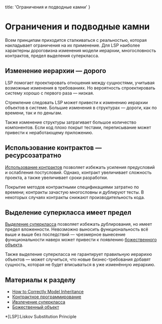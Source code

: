 
  title: 'Ограничения и подводные камни'
}


# Ограничения и подводные камни

Всем принципам приходится сталкиваться с реальностью, которая накладывает ограничения на их применение. Для LSP наиболее характерны дороговизна изменения модели иерархии, многословность контрактов, предел выделения суперкласса.

## Изменение иерархии — дорого

LSP помогает проектировать отношения между сущностями, учитывая возможные изменения в требованиях. Но вероятность спроектировать систему хорошо с первого раза — низкая.

Стремление следовать LSP может привести к изменению иерархии объектов в системе. Большие изменения в структурах — дороги, как по времени, так и по деньгам.

Также изменение структуры затрагивает большое количество компонентов. Если код плохо покрыт тестами, переписывание может привести к неработающему приложению.

## Использование контрактов — ресурсозатратно

[Использование контрактов](/lsp/patterns) позволяет избежать усиления предусловий и ослабления постусловий. Однако, контракт увеличивает сложность проекта, а также увеличивает сроки разработки.

Покрытие методов контрактными спецификациями затратно по времени; контракты зачастую многословны и дублируют тесты. В некоторых случаях контракты снижают производительность кода.

## Выделение суперкласса имеет предел

[Выделение суперкласса](/lsp/patterns) позволяет избежать дублирования, но имеет предел вложенности. Невозможно выносить функциональность всё выше и выше без последствий — чрезмерное вынесение функциональности наверх может привести к появлению [божественного объекта](https://ru.wikipedia.org/wiki/Божественный_объект).

Также выделение суперкласса не гарантирует правильную иерарихю объектов — может случиться, что новые бизнес-требования добавят сущность, которая не будет вписываться в уже изменённую иерархию.

## Материалы к разделу

- [How to Correctly Model Inheritance](https://dzone.com/articles/solid-liskov-substitution-principle#28)
- [Контрактное программирование](https://ru.wikipedia.org/wiki/Контрактное_программирование)
- [Ивзлечение суперкласса](https://refactoring.guru/ru/extract-superclass)
- [Божественный объект](https://ru.wikipedia.org/wiki/Божественный_объект)

*[LSP]:Liskov Substitution Principle
